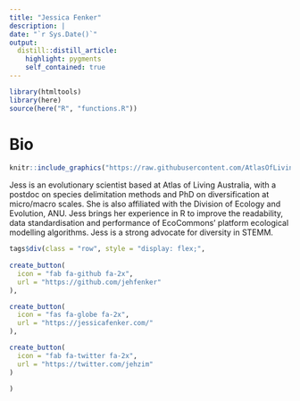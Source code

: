 ```yaml
---
title: "Jessica Fenker"
description: |
date: "`r Sys.Date()`"
output: 
  distill::distill_article:
    highlight: pygments
    self_contained: true
---
```


```r
library(htmltools)
library(here)
source(here("R", "functions.R"))
```

# Bio

:::float-image

```r
knitr::include_graphics("https://raw.githubusercontent.com/AtlasOfLivingAustralia/ala-labs/main/images/people/jess.jpg")
```

Jess is an evolutionary scientist based at Atlas of Living Australia, with a postdoc on species delimitation methods and PhD on diversification at micro/macro scales. She is also affiliated with the Division of Ecology and Evolution, ANU. Jess brings her experience in R to improve the readability, data standardisation and performance of EcoCommons’ platform ecological modelling algorithms. Jess is a strong advocate for diversity in STEMM.

```r
tags$div(class = "row", style = "display: flex;",
         
create_button(
  icon = "fab fa-github fa-2x",
  url = "https://github.com/jehfenker"
),

create_button(
  icon = "fas fa-globe fa-2x",
  url = "https://jessicafenker.com/"
),

create_button(
  icon = "fab fa-twitter fa-2x",
  url = "https://twitter.com/jehzim"
)

)
```

:::
